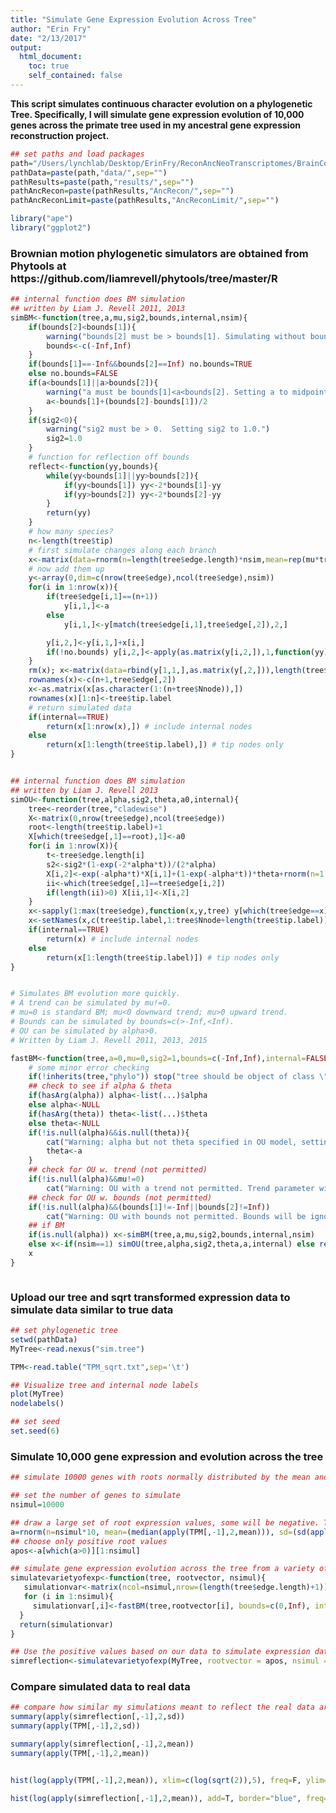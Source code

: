 ```yaml
---
title: "Simulate Gene Expression Evolution Across Tree"
author: "Erin Fry"
date: "2/13/2017"
output:
  html_document:
    toc: true
    self_contained: false
---
```


**This script simulates continuous character evolution on a phylogenetic Tree. Specifically, I will simulate gene expression evolution of 10,000 genes across the primate tree used in my ancestral gene expression reconstruction project.**

```r
## set paths and load packages
path="/Users/lynchlab/Desktop/ErinFry/ReconAncNeoTranscriptomes/BrainConstitiutive/BTReconstruct/"
pathData=paste(path,"data/",sep="")
pathResults=paste(path,"results/",sep="")
pathAncRecon=paste(pathResults,"AncRecon/",sep="")
pathAncReconLimit=paste(pathResults,"AncReconLimit/",sep="")

library("ape")
library("ggplot2")
```

### Brownian motion phylogenetic simulators are obtained from Phytools at https://github.com/liamrevell/phytools/tree/master/R
```r
## internal function does BM simulation
## written by Liam J. Revell 2011, 2013
simBM<-function(tree,a,mu,sig2,bounds,internal,nsim){
	if(bounds[2]<bounds[1]){
		warning("bounds[2] must be > bounds[1]. Simulating without bounds.")
		bounds<-c(-Inf,Inf)
	}
	if(bounds[1]==-Inf&&bounds[2]==Inf) no.bounds=TRUE
	else no.bounds=FALSE
	if(a<bounds[1]||a>bounds[2]){
		warning("a must be bounds[1]<a<bounds[2]. Setting a to midpoint of bounds.")
		a<-bounds[1]+(bounds[2]-bounds[1])/2
	}
	if(sig2<0){
		warning("sig2 must be > 0.  Setting sig2 to 1.0.")
		sig2=1.0
	}
	# function for reflection off bounds
	reflect<-function(yy,bounds){
		while(yy<bounds[1]||yy>bounds[2]){
			if(yy<bounds[1]) yy<-2*bounds[1]-yy
			if(yy>bounds[2]) yy<-2*bounds[2]-yy
		}
		return(yy)
	}
	# how many species?
	n<-length(tree$tip)
	# first simulate changes along each branch
	x<-matrix(data=rnorm(n=length(tree$edge.length)*nsim,mean=rep(mu*tree$edge.length,nsim),sd=rep(sqrt(sig2*tree$edge.length),nsim)),length(tree$edge.length),nsim)
	# now add them up
	y<-array(0,dim=c(nrow(tree$edge),ncol(tree$edge),nsim))
	for(i in 1:nrow(x)){
		if(tree$edge[i,1]==(n+1))
			y[i,1,]<-a
		else
			y[i,1,]<-y[match(tree$edge[i,1],tree$edge[,2]),2,]

		y[i,2,]<-y[i,1,]+x[i,]
		if(!no.bounds) y[i,2,]<-apply(as.matrix(y[i,2,]),1,function(yy) reflect(yy,bounds))
	}
	rm(x); x<-matrix(data=rbind(y[1,1,],as.matrix(y[,2,])),length(tree$edge.length)+1,nsim)
	rownames(x)<-c(n+1,tree$edge[,2])
	x<-as.matrix(x[as.character(1:(n+tree$Nnode)),])
	rownames(x)[1:n]<-tree$tip.label
	# return simulated data
	if(internal==TRUE)
		return(x[1:nrow(x),]) # include internal nodes
	else
		return(x[1:length(tree$tip.label),]) # tip nodes only
}


## internal function does BM simulation
## written by Liam J. Revell 2013
simOU<-function(tree,alpha,sig2,theta,a0,internal){
	tree<-reorder(tree,"cladewise")
	X<-matrix(0,nrow(tree$edge),ncol(tree$edge))
	root<-length(tree$tip.label)+1
	X[which(tree$edge[,1]==root),1]<-a0
	for(i in 1:nrow(X)){
		t<-tree$edge.length[i]
		s2<-sig2*(1-exp(-2*alpha*t))/(2*alpha)
		X[i,2]<-exp(-alpha*t)*X[i,1]+(1-exp(-alpha*t))*theta+rnorm(n=1,sd=sqrt(s2))
		ii<-which(tree$edge[,1]==tree$edge[i,2])
		if(length(ii)>0) X[ii,1]<-X[i,2]
	}
	x<-sapply(1:max(tree$edge),function(x,y,tree) y[which(tree$edge==x)[1]],y=X,tree=tree)
	x<-setNames(x,c(tree$tip.label,1:tree$Nnode+length(tree$tip.label)))
	if(internal==TRUE)
		return(x) # include internal nodes
	else
		return(x[1:length(tree$tip.label)]) # tip nodes only
}


# Simulates BM evolution more quickly.
# A trend can be simulated by mu!=0.
# mu=0 is standard BM; mu<0 downward trend; mu>0 upward trend.
# Bounds can be simulated by bounds=c(>-Inf,<Inf).
# OU can be simulated by alpha>0.
# Written by Liam J. Revell 2011, 2013, 2015

fastBM<-function(tree,a=0,mu=0,sig2=1,bounds=c(-Inf,Inf),internal=FALSE,nsim=1,...){
	# some minor error checking
	if(!inherits(tree,"phylo")) stop("tree should be object of class \"phylo\".")
	## check to see if alpha & theta
	if(hasArg(alpha)) alpha<-list(...)$alpha
	else alpha<-NULL
	if(hasArg(theta)) theta<-list(...)$theta
	else theta<-NULL
	if(!is.null(alpha)&&is.null(theta)){
		cat("Warning: alpha but not theta specified in OU model, setting theta to a.\n")
		theta<-a
	}
	## check for OU w. trend (not permitted)
	if(!is.null(alpha)&&mu!=0)
		cat("Warning: OU with a trend not permitted. Trend parameter will be ignored.\n")
	## check for OU w. bounds (not permitted)
	if(!is.null(alpha)&&(bounds[1]!=-Inf||bounds[2]!=Inf))
		cat("Warning: OU with bounds not permitted. Bounds will be ignored.\n")
	## if BM
	if(is.null(alpha)) x<-simBM(tree,a,mu,sig2,bounds,internal,nsim)
	else x<-if(nsim==1) simOU(tree,alpha,sig2,theta,a,internal) else replicate(nsim,simOU(tree,alpha,sig2,theta,a,internal))
	x
}



```


### Upload our tree and sqrt transformed expression data to simulate data similar to true data
```r
## set phylogenetic tree
setwd(pathData)
MyTree<-read.nexus("sim.tree")

TPM<-read.table("TPM_sqrt.txt",sep='\t')

## Visualize tree and internal node labels
plot(MyTree)
nodelabels()

## set seed
set.seed(6)


```

### Simulate 10,000 gene expression and evolution across the tree
```r

## simulate 10000 genes with roots normally distributed by the mean and standard deviation of real data mean and standard deviation expression

## set the number of genes to simulate
nsimul=10000

## draw a large set of root expression values, some will be negative. These numbers are drawn based on the mean expression of genes in our dataset
a=rnorm(n=nsimul*10, mean=(median(apply(TPM[,-1],2,mean))), sd=(sd(apply(TPM[,-1],2,mean))))
## choose only positive root values
apos<-a[which(a>0)][1:nsimul]

## simulate gene expression evolution across the tree from a variety of root values
simulatevarietyofexp<-function(tree, rootvector, nsimul){
   simulationvar<-matrix(ncol=nsimul,nrow=(length(tree$edge.length)+1)) 
   for (i in 1:nsimul){
     simulationvar[,i]<-fastBM(tree,rootvector[i], bounds=c(0,Inf), internal=TRUE,sig2=1)
  }
  return(simulationvar)
}

## Use the positive values based on our data to simulate expression data
simreflection<-simulatevarietyofexp(MyTree, rootvector = apos, nsimul = nsimul)

```

### Compare simulated data to real data
```r
## compare how similar my simulations meant to reflect the real data are to the real data
summary(apply(simreflection[,-1],2,sd))
summary(apply(TPM[,-1],2,sd))

summary(apply(simreflection[,-1],2,mean))
summary(apply(TPM[,-1],2,mean))


hist(log(apply(TPM[,-1],2,mean)), xlim=c(log(sqrt(2)),5), freq=F, ylim=c(0,1), xlab="log(Gene Mean Expression Value (sqrt(TPM)))", main="Expression in Real v. Simulated Data, blue=simulated")

hist(log(apply(simreflection[,-1],2,mean)), add=T, border="blue", freq=F)



```